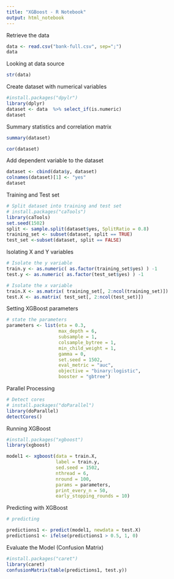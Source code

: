 ```yaml
---
title: "XGBoost - R Notebook"
output: html_notebook
---
```


Retrieve the data

```r
data <- read.csv("bank-full.csv", sep=";")
data
```

Looking at data source

```r
str(data)
```

Create dataset with numerical variables

```r
#install.packages("dpylr")
library(dplyr)
dataset <- data  %>% select_if(is.numeric)
dataset
```

Summary statistics and correlation matrix

```r
summary(dataset)
```

```r
cor(dataset)
```

Add dependent variable to the dataset

```r
dataset <- cbind(data$y, dataset)
colnames(dataset)[1] <- "yes"
dataset
```

Training and Test set

```r
# Split dataset into training and test set
# install.packages("caTools")
library(caTools)
set.seed(1502)
split <- sample.split(dataset$yes, SplitRatio = 0.8)
training_set <- subset(dataset, split == TRUE)
test_set <-subset(dataset, split == FALSE)
```

Isolating X and Y variables

```r
# Isolate the y variable
train.y <- as.numeric( as.factor(training_set$yes) ) -1 
test.y <- as.numeric( as.factor(test_set$yes) ) -1 

# Isolate the x variable
train.X <- as.matrix( training_set[, 2:ncol(training_set)])
test.X <- as.matrix( test_set[, 2:ncol(test_set)])
```

Setting XGBoost parameters
```r
# state the parameters
parameters <- list(eta = 0.3,
                   max_depth = 6,
                   subsample = 1,
                   colsample_bytree = 1,
                   min_child_weight = 1,
                   gamma = 0,
                   set.seed = 1502,
                   eval_metric = "auc",
                   objective = "binary:logistic",
                   booster = "gbtree")
```

Parallel Processing
```r
# Detect cores
# install.packages("doParallel")
library(doParallel)
detectCores()
```
Running XGBoost

```r
#install.packages("xgboost")
library(xgboost)

model1 <- xgboost(data = train.X,
                  label = train.y,
                  sed.seed = 1502,
                  nthread = 6,
                  nround = 100,
                  params = parameters,
                  print_every_n = 50,
                  early_stopping_rounds = 10)

```
Predicting with XGBoost

```r
# predicting

predictions1 <- predict(model1, newdata = test.X)
predictions1 <- ifelse(predictions1 > 0.5, 1, 0)
```

Evaluate the Model (Confusion Matrix)
```r
#install.packages("caret")
library(caret)
confusionMatrix(table(predictions1, test.y))
```



